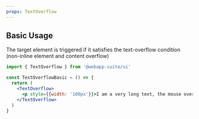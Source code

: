 ```yaml
---
props: TextOverflow
---
```


## Basic Usage

The target element is triggered if it satisfies the text-overflow condition (non-inline element and content overflow)

```jsx tabs
import { TextOverflow } from '@webapp-suite/ui'

const TextOverflowBasic = () => {
  return (
    <TextOverflow>
      <p style={{width: '100px'}}>I am a very long text, the mouse over can show all.</p>
    </TextOverflow>
  )
}
```
